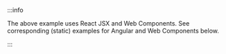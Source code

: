 :::info

The above example uses React JSX and Web Components. See corresponding (static) examples for Angular and Web Components below.

:::